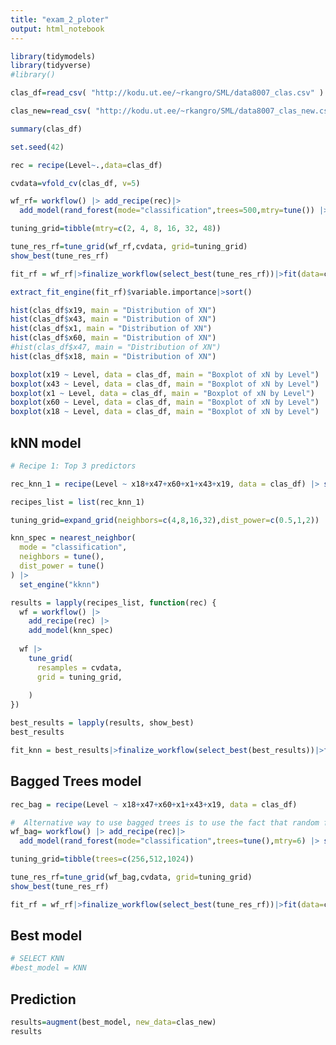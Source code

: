 ```yaml
---
title: "exam_2_ploter"
output: html_notebook
---
```


```r
library(tidymodels)
library(tidyverse)
#library()
```


```r
clas_df=read_csv( "http://kodu.ut.ee/~rkangro/SML/data8007_clas.csv" )
```

```r
clas_new=read_csv( "http://kodu.ut.ee/~rkangro/SML/data8007_clas_new.csv" )
```

```r
summary(clas_df)
```


```r
set.seed(42)

rec = recipe(Level~.,data=clas_df)

cvdata=vfold_cv(clas_df, v=5)
```

```r

wf_rf= workflow() |> add_recipe(rec)|>
  add_model(rand_forest(mode="classification",trees=500,mtry=tune()) |> set_engine("ranger",importance="impurity"))

tuning_grid=tibble(mtry=c(2, 4, 8, 16, 32, 48))

tune_res_rf=tune_grid(wf_rf,cvdata, grid=tuning_grid)
show_best(tune_res_rf)

fit_rf = wf_rf|>finalize_workflow(select_best(tune_res_rf))|>fit(data=clas_df)
```

```r
extract_fit_engine(fit_rf)$variable.importance|>sort()
```

```r
hist(clas_df$x19, main = "Distribution of XN")
hist(clas_df$x43, main = "Distribution of XN")
hist(clas_df$x1, main = "Distribution of XN")
hist(clas_df$x60, main = "Distribution of XN")
#hist(clas_df$x47, main = "Distribution of XN")
hist(clas_df$x18, main = "Distribution of XN")
```

```r
boxplot(x19 ~ Level, data = clas_df, main = "Boxplot of xN by Level")
boxplot(x43 ~ Level, data = clas_df, main = "Boxplot of xN by Level")
boxplot(x1 ~ Level, data = clas_df, main = "Boxplot of xN by Level")
boxplot(x60 ~ Level, data = clas_df, main = "Boxplot of xN by Level")
boxplot(x18 ~ Level, data = clas_df, main = "Boxplot of xN by Level")
```

## kNN model

```r
# Recipe 1: Top 3 predictors

rec_knn_1 = recipe(Level ~ x18+x47+x60+x1+x43+x19, data = clas_df) |> step_dummy(x47,one_hot=TRUE)

recipes_list = list(rec_knn_1)

tuning_grid=expand_grid(neighbors=c(4,8,16,32),dist_power=c(0.5,1,2))

knn_spec = nearest_neighbor(
  mode = "classification",
  neighbors = tune(),
  dist_power = tune()
) |>
  set_engine("kknn")

results = lapply(recipes_list, function(rec) {
  wf = workflow() |>
    add_recipe(rec) |>
    add_model(knn_spec)
  
  wf |>
    tune_grid(
      resamples = cvdata,
      grid = tuning_grid,
      
    )
})

best_results = lapply(results, show_best)
best_results
```


```r
fit_knn = best_results|>finalize_workflow(select_best(best_results))|>fit(data=clas_df)
```



## Bagged Trees model

```r

rec_bag = recipe(Level ~ x18+x47+x60+x1+x43+x19, data = clas_df)

#  Alternative way to use bagged trees is to use the fact that random forests coincide with bagged trees if at each step all predictors are considered.
wf_bag= workflow() |> add_recipe(rec)|>
  add_model(rand_forest(mode="classification",trees=tune(),mtry=6) |> set_engine("ranger",importance="impurity"))

tuning_grid=tibble(trees=c(256,512,1024))

tune_res_rf=tune_grid(wf_bag,cvdata, grid=tuning_grid)
show_best(tune_res_rf)

fit_rf = wf_rf|>finalize_workflow(select_best(tune_res_rf))|>fit(data=clas_df)
```


## Best model
```r
# SELECT KNN
#best_model = KNN
```


## Prediction

```r
results=augment(best_model, new_data=clas_new)
results
```

